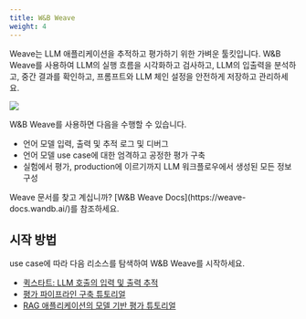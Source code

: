 ```yaml
---
title: W&B Weave
weight: 4
---
```


<Card title="Try in Colab" href="http://wandb.me/weave_colab" icon="python"/>

Weave는 LLM 애플리케이션을 추적하고 평가하기 위한 가벼운 툴킷입니다. W&B Weave를 사용하여 LLM의 실행 흐름을 시각화하고 검사하고, LLM의 입출력을 분석하고, 중간 결과를 확인하고, 프롬프트와 LLM 체인 설정을 안전하게 저장하고 관리하세요.

<Frame>
    <img src="/images/weave/weave-hero.png"  />
</Frame>

W&B Weave를 사용하면 다음을 수행할 수 있습니다.
* 언어 모델 입력, 출력 및 추적 로그 및 디버그
* 언어 모델 use case에 대한 엄격하고 공정한 평가 구축
* 실험에서 평가, production에 이르기까지 LLM 워크플로우에서 생성된 모든 정보 구성

<Note>
Weave 문서를 찾고 계십니까? [W&B Weave Docs](https://weave-docs.wandb.ai/)를 참조하세요.
</Note>

## 시작 방법
use case에 따라 다음 리소스를 탐색하여 W&B Weave를 시작하세요.

* [퀵스타트: LLM 호출의 입력 및 출력 추적](https://wandb.github.io/weave/quickstart)
* [평가 파이프라인 구축 튜토리얼](https://wandb.github.io/weave/tutorial-eval)
* [RAG 애플리케이션의 모델 기반 평가 튜토리얼](https://wandb.github.io/weave/tutorial-rag)
